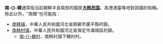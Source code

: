 '''南-{}-韓'''通常指当前朝鮮半島南部的國家'''[[大韩民国|大韩民国]]'''，為港澳臺等地對該國的俗稱。除此以外，“南韓”也可能指：
*[[南韩镇|南韩镇]]，中華人民共和國河北省邯鄲市廣平縣的鎮。
*[[南韩村镇|南韩村镇]]，中華人民共和國河北省保定市滿城區的鎮。
**[[南韓村|南-{}-韓村]]，南韩村镇下轄的村。
{{Disambiguation|cat=二字亚洲地名消歧义}}